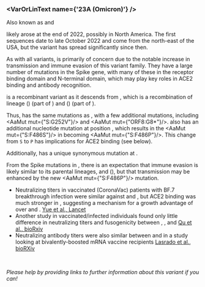 

<MdxContent filepath="clusters/VoCHeader.mdx" />

### <VarOrLinText name={'23A (Omicron)'} />
Also known as <VarOrLin name="23A (Omicron)" invert={true} /> and <Who name="Omicron" />

<MdxContent filepath="clusters/OmicronHeader.mdx" />

<VarOrLin name="23A (Omicron)"/> likely arose at the end of 2022, possibly in North America. The first sequences date to late October 2022 and come from the north-east of the USA, but the variant has spread significantly since then.

As with all <Who name="Omicron" /> variants, <VarOrLin name="23A (Omicron)" prefix=""/> is primarily of concern due to the notable increase in transmission and immune evasion of this variant family. They have a large number of mutations in the Spike gene, with many of these in the receptor binding domain and N-terminal domain, which may play key roles in ACE2 binding and antibody recognition.

<VarOrLin name="23A (Omicron)" prefix=""/> is a recombinant variant as it descends from <VarOrLin name="22F (Omicron)" prefix=""/>, which is a recombination of lineage <Lin name="BJ.1"/> (<Lin name="BA.2.10.1.1"/>) (part of <VarOrLin name="21L (Omicron)" prefix=""/>) and <Lin name="BM.1.1.1"/> (<Lin name="BA.2.75.3.1.1.1"/>) (part of <VarOrLin name="22D (Omicron)" prefix=""/>).

Thus, <VarOrLin name="23A (Omicron)" prefix=""/> has the same mutations as <VarOrLin name="22F (Omicron)" prefix=""/>, with a few additional mutations, including <AaMut mut={"S:G252V"}/> and <AaMut mut={"ORF8:G8*"}/>. <VarOrLin name="23A (Omicron)" prefix=""/> also has an additional nucleotide mutation at position <NucMut mut="T23018C" />, which results in the <AaMut mut={"S:F486S"}/> in <VarOrLin name="22F (Omicron)" prefix=""/> becoming <AaMut mut={"S:F486P"}/>. This change from <code>S</code> to <code>P</code> has implications for ACE2 binding (see below).

Additionally, <VarOrLin name="23A (Omicron)" prefix=""/> has a unique synonymous mutation at <NucMut mut="T17124C" />.

From the Spike mutations in <VarOrLin name="23A (Omicron)" prefix=""/>, there is an expectation that immune evasion is likely similar to its parental lineages, <Lin name="XBB.1"/> and <VarOrLin name="22F (Omicron)" prefix=""/> (<Lin name="XBB"/>), but that transmission may be enhanced by the new <AaMut mut={"S:F486P"}/> mutation.
- Neutralizing titers in vaccinated (CoronaVac) patients with BF.7 breakthrough infection were similar against <Lin name="XBB.1"/> and <VarOrLin name="23A (Omicron)" prefix=""/>, but ACE2 binding was much stronger in <VarOrLin name="23A (Omicron)" prefix=""/>, suggesting a mechanism for a growth advantage of <VarOrLin name="23A (Omicron)" prefix=""/> over <VarOrLin name="22F (Omicron)" prefix=""/> and <Lin name="XBB.1"/>. [Yue et al., Lancet](https://www.thelancet.com/journals/laninf/article/PIIS1473-3099(23)00010-5/fulltext)
- Another study in vaccinated/infected individuals found only little difference in neutralizing titers and fusogenicity between <VarOrLin name="22F (Omicron)" prefix=""/>, <Lin name="XBB.1"/>, and <VarOrLin name="23A (Omicron)" prefix=""/> [Qu et al., bioRxiv](https://www.biorxiv.org/content/10.1101/2023.01.16.524244v1.full)
- Neutralizing antibody titers were also similar between <VarOrLin name="23A (Omicron)" prefix=""/> and <Lin name="XBB.1"/> in a study looking at bivalently-boosted mRNA vaccine recipients [Lasrado et al., bioRXiv](https://www.biorxiv.org/content/10.1101/2023.01.22.525079v1.full)
<br/>

_Please help by providing links to further information about this variant if you can!_




